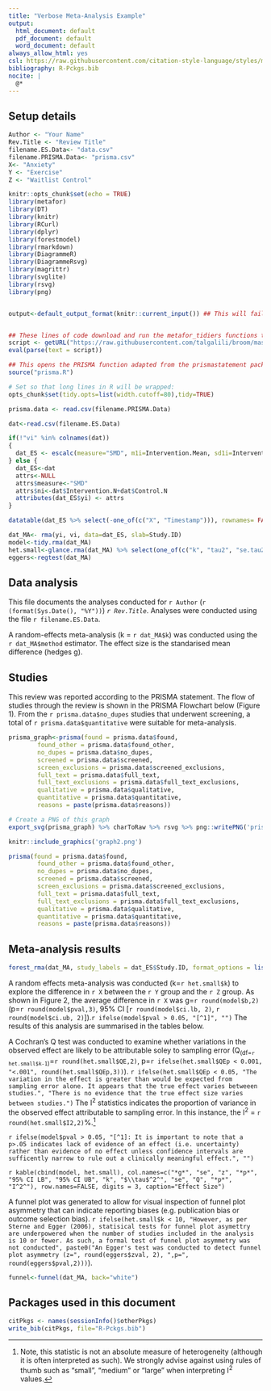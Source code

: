 ```yaml
---
title: "Verbose Meta-Analysis Example"
output:
  html_document: default
  pdf_document: default
  word_document: default
always_allow_html: yes
csl: https://raw.githubusercontent.com/citation-style-language/styles/master/apa.csl
bibliography: R-Pckgs.bib
nocite: |
  @*
---
```

## Setup details
```r
Author <- "Your Name"
Rev.Title <- "Review Title"
filename.ES.Data<- "data.csv"
filename.PRISMA.Data<- "prisma.csv"
X<- "Anxiety"
Y <- "Exercise"
Z <- "Waitlist Control"

```


```r
knitr::opts_chunk$set(echo = TRUE)
library(metafor)
library(DT)
library(knitr)
library(RCurl)
library(dplyr)
library(forestmodel)
library(rmarkdown)
library(DiagrammeR)
library(DiagrammeRsvg)
library(magrittr)
library(svglite)
library(rsvg)
library(png)


output<-default_output_format(knitr::current_input()) ## This will fail if run manually. Don't worry!


## These lines of code download and run the metafor_tidiers functions that implement broom type tidy data functions for rma objects
script <- getURL("https://raw.githubusercontent.com/talgalili/broom/master/R/metafor_tidiers.R", ssl.verifypeer = FALSE)
eval(parse(text = script))

## This opens the PRISMA function adapted from the prismastatement package
source("prisma.R")

# Set so that long lines in R will be wrapped:
opts_chunk$set(tidy.opts=list(width.cutoff=80),tidy=TRUE)

prisma.data <- read.csv(filename.PRISMA.Data)
```

```r
dat<-read.csv(filename.ES.Data) 

if(!"vi" %in% colnames(dat))
{
  dat_ES <- escalc(measure="SMD", m1i=Intervention.Mean, sd1i=Intervention.SD, n1i=Intervention.N, m2i=Control.Mean,  sd2i=Control.SD, n2i=Control.N, data=dat)
} else {
  dat_ES<-dat
  attrs<-NULL
  attrs$measure<-"SMD"
  attrs$ni<-dat$Intervention.N+dat$Control.N
  attributes(dat_ES$yi) <- attrs
}

```

```r
datatable(dat_ES %>% select(-one_of(c("X", "Timestamp"))), rownames= FALSE)  %>% formatRound('yi', 3) %>% formatRound('vi', 3)
```

```r
dat_MA<- rma(yi, vi, data=dat_ES, slab=Study.ID)
model<-tidy.rma(dat_MA)
het.small<-glance.rma(dat_MA) %>% select(one_of(c("k", "tau2", "se.tau2", "QE", "QEp", "I2")))
eggers<-regtest(dat_MA)

```

## Data analysis

This file documents the analyses conducted for `r Author` (`r (format(Sys.Date(), "%Y"))`) *`r Rev.Title`*. Analyses were conducted using the file `r filename.ES.Data`. 

A random-effects meta-analysis (k = `r dat_MA$k`) was conducted using the `r dat_MA$method` estimator. The effect size is the standarised mean difference (hedges g).

## Studies
This review was reported according to the PRISMA statement. The flow of studies through the review is shown in the PRISMA Flowchart below (Figure 1). From the `r prisma.data$no_dupes` studies that underwent screening, a total of `r prisma.data$quantitative` were suitable for meta-analysis.


```r
prisma_graph<-prisma(found = prisma.data$found,
        found_other = prisma.data$found_other,
        no_dupes = prisma.data$no_dupes, 
        screened = prisma.data$screened, 
        screen_exclusions = prisma.data$screened_exclusions, 
        full_text = prisma.data$full_text,
        full_text_exclusions = prisma.data$full_text_exclusions, 
        qualitative = prisma.data$qualitative,
        quantitative = prisma.data$quantitative,
        reasons = paste(prisma.data$reasons))

# Create a PNG of this graph
export_svg(prisma_graph) %>% charToRaw %>% rsvg %>% png::writePNG('prisma_graph.png')

knitr::include_graphics('graph2.png')
```

```r

prisma(found = prisma.data$found,
        found_other = prisma.data$found_other,
        no_dupes = prisma.data$no_dupes, 
        screened = prisma.data$screened, 
        screen_exclusions = prisma.data$screened_exclusions, 
        full_text = prisma.data$full_text,
        full_text_exclusions = prisma.data$full_text_exclusions, 
        qualitative = prisma.data$qualitative,
        quantitative = prisma.data$quantitative,
        reasons = paste(prisma.data$reasons))
```

## Meta-analysis results

```r
forest_rma(dat_MA, study_labels = dat_ES$Study.ID, format_options = list(colour  = "black", shape = 15, text_size = 3, banded = TRUE))
```

A random effects meta-analysis was conducted (k=`r het.small$k`) to explore the difference in `r X` between the `r Y` group and the `r Z` group. As shown in Figure 2, the average difference in `r X` was g=`r round(model$b,2)` (p=`r round(model$pval,3)`, 95% CI [`r round(model$ci.lb, 2)`, `r round(model$ci.ub, 2)`]).`r ifelse(model$pval > 0.05, "[^1]", "")` The results of this analysis are summarised in the tables below.

A Cochran's Q test was conducted to examine whether variations in the observed effect are likely to be attributable soley to sampling error (Q~(df=`r het.small$k-1`)~=`r round(het.small$QE,2)`, p=`r ifelse(het.small$QEp < 0.001, "<.001", round(het.small$QEp,3))`). `r ifelse(het.small$QEp < 0.05, "The variation in the effect is greater than would be expected from sampling error alone. It appears that the true effect varies betweeen studies.", "There is no evidence that the true effect size varies between studies.")` The I^2^ statistics indicates the proportion of variance in the observed effect attributable to sampling error. In this instance, the I^2^ = `r round(het.small$I2,2)`%.[^2]

`r ifelse(model$pval > 0.05, "[^1]: It is important to note that a p>.05 indicates lack of evidence of an effect (i.e. uncertainty) rather than evidence of no effect unless confidence intervals are sufficently narrow to rule out a clinically meaningful effect.", "")` 

[^2]: Note, this statistic is not an absolute measure of heterogeneity (although it is often interpreted as such). We strongly advise against using rules of thumb such as "small", "medium" or "large" when interpreting I^2^ values.

`r kable(cbind(model, het.small), col.names=c("*g*", "se", "z", "*p*", "95% CI LB", "95% CI UB", "k", "$\\tau$^2^", "se", "Q", "*p*", "I^2^"), row.names=FALSE, digits = 3, caption="Effect Size")`



A funnel plot was generated to allow for visual inspection of funnel plot asymmetry that can indicate reporting biases (e.g. publication bias or outcome selection bias). `r ifelse(het.small$k < 10, "However, as per Sterne and Egger (2006), statisical tests for funnel plot asymettry are underpowered when the number of studies included in the analysis is 10 or fewer. As such, a formal test of funnel plot asymmetry was not conducted", paste0("An Egger's test was conducted to detect funnel plot asymmetry (z=", round(eggers$zval, 2), ",p=", round(eggers$pval,2)))`). 


```r
funnel<-funnel(dat_MA, back="white")
```

## Packages used in this document
```r
citPkgs <- names(sessionInfo()$otherPkgs)
write_bib(citPkgs, file="R-Pckgs.bib")
```
